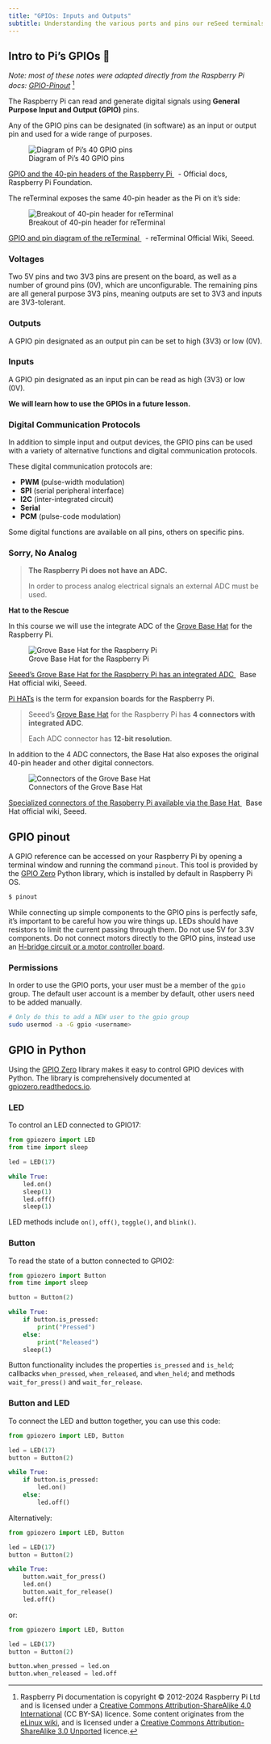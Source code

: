 ```yaml
---
title: "GPIOs: Inputs and Outputs"
subtitle: Understanding the various ports and pins our reSeed terminals make available to us.
---
```


## Intro to Pi's GPIOs 🥧

*Note: most of these notes were adapted directly from the Raspberry Pi docs: [GPIO-Pinout](https://www.raspberrypi.com/documentation/computers/os.html#gpio-pinout)* [^cite]

[^cite]: Raspberry Pi documentation is copyright © 2012-2024 Raspberry Pi Ltd and
is licensed under a [Creative Commons Attribution-ShareAlike 4.0
International](https://creativecommons.org/licenses/by-sa/4.0/) (CC
BY-SA) licence. Some content originates from the [eLinux wiki](http://elinux.org/), and
is licensed under a [Creative Commons Attribution-ShareAlike 3.0
Unported](http://creativecommons.org/licenses/by-sa/3.0/) licence.


The Raspberry Pi can read and generate digital signals using **General Purpose Input and Output (GPIO)** pins.

Any of the GPIO pins can be designated (in software) as an input or output pin and used for a wide range of purposes.

![Diagram of Pi's 40 GPIO pins](../assets/7-gpio-pi-40-pin-reference.png)
<p class=img-info>
	<a href="https://www.raspberrypi.com/documentation/computers/os.html#gpio-and-the-40-pin-header"> GPIO and the 40-pin headers of the Raspberry Pi </a>&nbsp; - Official docs, Raspberry Pi Foundation.
</p>

The reTerminal exposes the same 40-pin header as the Pi on it's side:

![Breakout of 40-pin header for reTerminal](../assets/7-gpio-reterminal-40-pin-header.png)
<p class=img-info>
	<a href="https://wiki.seeedstudio.com/reTerminal/#pinout-diagram"> GPIO and pin diagram of the reTerminal </a>&nbsp; - reTerminal Official Wiki, Seeed.
</p>


### Voltages

Two 5V pins and two 3V3 pins are present on the board, as well as a number of ground pins (0V), which are unconfigurable. The remaining pins are all general purpose 3V3 pins, meaning outputs are set to 3V3 and inputs are 3V3-tolerant.

### Outputs

A GPIO pin designated as an output pin can be set to high (3V3) or low (0V).

### Inputs

A GPIO pin designated as an input pin can be read as high (3V3) or low (0V).

**We will learn how to use the GPIOs in a future lesson.**

### Digital Communication Protocols

In addition to simple input and output devices, the GPIO pins can be used with a variety of alternative functions and digital communication protocols.

These digital communication protocols are:

- **PWM** (pulse-width modulation)
- **SPI** (serial peripheral interface)
- **I2C** (inter-integrated circuit)
- **Serial**
- **PCM** (pulse-code modulation)

Some digital functions are available on all pins, others on specific pins.


### Sorry, No Analog

> **The Raspberry Pi does not have an ADC.** 
> 
> In order to process analog electrical signals an external ADC must be used.

**Hat to the Rescue**

In this course we will use the integrate ADC of the [Grove Base Hat](https://wiki.seeedstudio.com/Grove_Base_Hat_for_Raspberry_Pi/) for the Raspberry Pi.

![Grove Base Hat for the Raspberry Pi](https://files.seeedstudio.com/wiki/Grove_Base_Hat_for_Raspberry_Pi/img/main.jpg)
 <p class=img-info>
	<a href="https://wiki.seeedstudio.com/Grove_Base_Hat_for_Raspberry_Pi/"> Seeed's Grove Base Hat for the Raspberry Pi has an integrated ADC </a>&nbsp; Base Hat official wiki, Seeed.
</p>

[Pi HATs](https://www.tomshardware.com/best-picks/best-raspberry-pi-hats) is the term for expansion boards for the Raspberry Pi.

> Seeed's [Grove Base Hat](https://wiki.seeedstudio.com/Grove_Base_Hat_for_Raspberry_Pi/) for the Raspberry Pi has **4 connectors with integrated ADC**.
> 
> Each ADC connector has **12-bit resolution**.

In addition to the 4 ADC connectors, the Base Hat also exposes the original 40-pin header and other digital connectors.

![Connectors of the Grove Base Hat](https://files.seeedstudio.com/wiki/Grove_Base_Hat_for_Raspberry_Pi/img/pin-out/overview.jpg)
<p class=img-info>
	<a href="https://wiki.seeedstudio.com/Grove_Base_Hat_for_Raspberry_Pi/"> Specialized connectors of the Raspberry Pi available via the Base Hat </a>&nbsp; Base Hat official wiki, Seeed.
</p>

## GPIO pinout

A GPIO reference can be accessed on your Raspberry Pi by opening a
terminal window and running the command `pinout`. This tool is provided
by the [GPIO Zero](https://gpiozero.readthedocs.io/) Python library,
which is installed by default in Raspberry Pi OS.

```bash
$ pinout
```

::: {.callout-important}
While connecting up simple components to the GPIO pins is perfectly safe, it's important to be careful how you wire things up. LEDs should have resistors to limit the current passing through them. Do not use 5V for 3.3V components. Do not connect motors directly to the GPIO pins, instead use an [H-bridge circuit or a motor controller board](https://projects.raspberrypi.org/en/projects/physical-computing/14). 
:::

### Permissions

In order to use the GPIO ports, your user must be a member of the `gpio`
group. The default user account is a member by default, other users need
to be added manually.

```bash
# Only do this to add a NEW user to the gpio group
sudo usermod -a -G gpio <username>
```

## GPIO in Python

Using the [GPIO Zero](https://gpiozero.readthedocs.io/) library makes it
easy to control GPIO devices with Python. The library is comprehensively
documented at
[gpiozero.readthedocs.io](https://gpiozero.readthedocs.io/).

### LED

To control an LED connected to GPIO17:

```python
from gpiozero import LED
from time import sleep

led = LED(17)

while True:
    led.on()
    sleep(1)
    led.off()
    sleep(1)
```

LED methods include `on()`, `off()`, `toggle()`, and `blink()`.

### Button

To read the state of a button connected to GPIO2:

```python
from gpiozero import Button
from time import sleep

button = Button(2)

while True:
    if button.is_pressed:
        print("Pressed")
    else:
        print("Released")
    sleep(1)
```

Button functionality includes the properties `is_pressed` and `is_held`;
callbacks `when_pressed`, `when_released`, and `when_held`; and methods
`wait_for_press()` and `wait_for_release`.

### Button and LED

To connect the LED and button together, you can use this code:

```python
from gpiozero import LED, Button

led = LED(17)
button = Button(2)

while True:
    if button.is_pressed:
        led.on()
    else:
        led.off()
```

Alternatively:

```python
from gpiozero import LED, Button

led = LED(17)
button = Button(2)

while True:
    button.wait_for_press()
    led.on()
    button.wait_for_release()
    led.off()
```

or:

```python
from gpiozero import LED, Button

led = LED(17)
button = Button(2)

button.when_pressed = led.on
button.when_released = led.off
```
